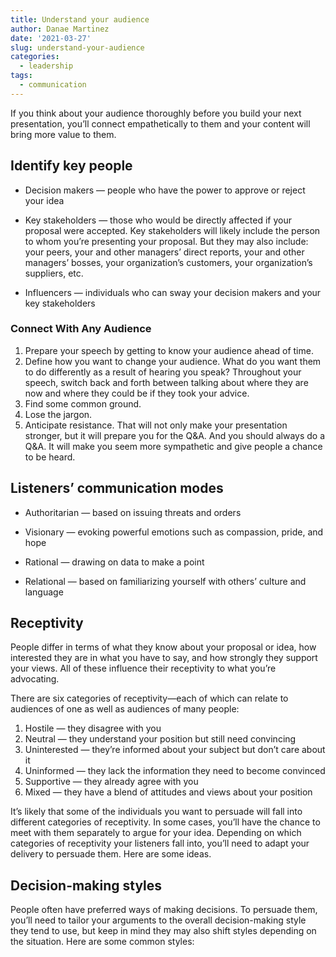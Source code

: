 ```yaml
---
title: Understand your audience
author: Danae Martinez
date: '2021-03-27'
slug: understand-your-audience
categories:
  - leadership
tags:
  - communication
---
```


If you think about your audience thoroughly before you build your next presentation, you’ll connect empathetically to them and your content will bring more value to them.

## Identify key people

- Decision makers — people who have the power to approve or reject your idea

- Key stakeholders — those who would be directly affected if your proposal were accepted. Key stakeholders will likely include the person to whom you're presenting your proposal. But they may also include: your peers, your and other managers’ direct reports, your and other managers’ bosses, your organization’s customers, your organization’s suppliers, etc.

- Influencers — individuals who can sway your decision makers and your key stakeholders

### Connect With Any Audience

1. Prepare your speech by getting to know your audience ahead of time. 
2. Define how you want to change your audience. What do you want them to do differently as a result of hearing you speak? Throughout your speech, switch back and forth between talking about where they are now and where they could be if they took your advice. 
3. Find some common ground. 
4. Lose the jargon.
5. Anticipate resistance. That will not only make your presentation stronger, but it will prepare you for the Q&A. And you should always do a Q&A. It will make you seem more sympathetic and give people a chance to be heard.

## Listeners’ communication modes 


- Authoritarian — based on issuing threats and orders

- Visionary — evoking powerful emotions such as compassion, pride, and hope

- Rational — drawing on data to make a point

- Relational — based on familiarizing yourself with others’ culture and language

## Receptivity

People differ in terms of what they know about your proposal or idea, how interested they are in what you have to say, and how strongly they support your views. All of these influence their receptivity to what you’re advocating.

There are six categories of receptivity—each of which can relate to audiences of one as well as audiences of many people: 

1. Hostile — they disagree with you 
2. Neutral — they understand your position but still need convincing
3. Uninterested — they’re informed about your subject but don’t care about it
4. Uninformed — they lack the information they need to become convinced
5. Supportive — they already agree with you
6. Mixed — they have a blend of attitudes and views about your position

It’s likely that some of the individuals you want to persuade will fall into different categories of receptivity. In some cases, you’ll have the chance to meet with them separately to argue for your idea. Depending on which categories of receptivity your listeners fall into, you’ll need to adapt your delivery to persuade them. Here are some ideas.

## Decision-making styles

People often have preferred ways of making decisions. To persuade them, you’ll need to tailor your arguments to the overall decision-making style they tend to use, but keep in mind they may also shift styles depending on the situation. Here are some common styles:


